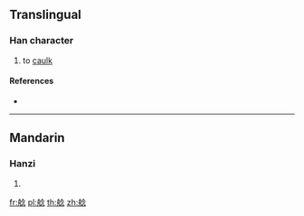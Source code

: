 {{character info/new}}
==Translingual==

===Han character===
{{Han char|rn=137|rad=舟|as=08|sn=14|four=|canj=HYOIP}}

# to [[caulk]]

====References====
* {{Han ref|kx=1011.220|dkj=30456|dj=1469.320|hdz=53063.030|uh=824C|ud=33356}}

----

==Mandarin==

===Hanzi===
{{cmn-hanzi|pin=[[niàn]] ([[nian4]])|wg=nien<sup>4</sup>}}

# {{defn|lang=cmn|sort=舟08}}

[[fr:艌]]
[[pl:艌]]
[[th:艌]]
[[zh:艌]]